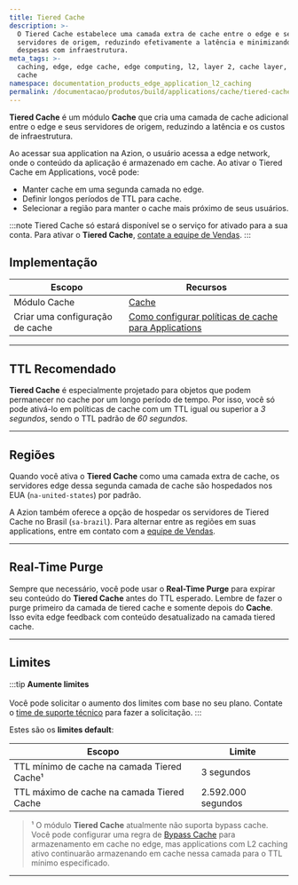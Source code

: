 ```yaml
---
title: Tiered Cache
description: >-
  O Tiered Cache estabelece uma camada extra de cache entre o edge e seus
  servidores de origem, reduzindo efetivamente a latência e minimizando as
  despesas com infraestrutura.
meta_tags: >-
  caching, edge, edge cache, edge computing, l2, layer 2, cache layer, purge
  cache
namespace: documentation_products_edge_application_l2_caching
permalink: /documentacao/produtos/build/applications/cache/tiered-cache/
---
```


**Tiered Cache** é um módulo **Cache** que cria uma camada de cache adicional entre o edge e seus servidores de origem, reduzindo a latência e os custos de infraestrutura.

Ao acessar sua application na Azion, o usuário acessa a edge network, onde o conteúdo da aplicação é armazenado em cache. Ao ativar o Tiered Cache em Applications, você pode:

- Manter cache em uma segunda camada no edge.
- Definir longos períodos de TTL para cache.
- Selecionar a região para manter o cache mais próximo de seus usuários.

:::note
Tiered Cache só estará disponível se o serviço for ativado para a sua conta. Para ativar o **Tiered Cache**, [contate a equipe de Vendas](https://www.azion.com/en/contact-sales/).
:::

## Implementação

| Escopo | Recursos |
| --- | --- |
| Módulo Cache | [Cache](/pt-br/documentacao/produtos/build/applications/cache/) |
| Criar uma configuração de cache | [Como configurar políticas de cache para Applications](/pt-br/documentacao/produtos/guias/cache-settings/) |

---

## TTL Recomendado

**Tiered ⁠Cache** é especialmente projetado para objetos que podem permanecer no cache por um longo período de tempo. Por isso, você só pode ativá-lo em políticas de cache com um TTL igual ou superior a *3 segundos*, sendo o TTL padrão de *60 segundos*.

<LinkButton link="/pt-br/documentacao/produtos/build/applications/cache-settings/#browser-cache-settings" label="Saiba mais sobre expiration settings" />

---

## Regiões

Quando você ativa o **Tiered Cache** como uma camada extra de cache, os servidores edge dessa segunda camada de cache são hospedados nos EUA (`na-united-states`) por padrão. 

A Azion também oferece a opção de hospedar os servidores de Tiered Cache no Brasil (`sa-brazil`). Para alternar entre as regiões em suas applications, entre em contato com a [equipe de Vendas](https://www.azion.com/pt-br/contate-vendas/).

---

## Real-Time Purge

Sempre que necessário, você pode usar o **Real-Time Purge** para expirar seu conteúdo do **Tiered Cache** antes do TTL esperado. Lembre de fazer o purge primeiro da camada de tiered cache e somente depois do **Cache**. Isso evita edge feedback com conteúdo desatualizado na camada tiered cache.

<LinkButton link="/pt-br/documentacao/produtos/build/applications/real-time-purge/" label="Saiba mais sobre Real-Time Purge" />

---

## Limites

:::tip
**Aumente limites** <br></br>
Você pode solicitar o aumento dos limites com base no seu plano. Contate o [time de suporte técnico](/pt-br/documentacao/servicos/suporte/) para fazer a solicitação.
:::

Estes são os **limites default**:

| Escopo | Limite |
| --- | --- |
| TTL mínimo de cache na camada Tiered Cache¹ | 3 segundos |
| TTL máximo de cache na camada Tiered Cache | 2.592.000 segundos |

> ¹ O módulo **Tiered Cache** atualmente não suporta bypass cache. Você pode configurar uma regra de [Bypass Cache](/pt-br/documentacao/produtos/build/applications/rules-engine/#bypass-cache) para armazenamento em cache no edge, mas applications com L2 caching ativo continuarão armazenando em cache nessa camada para o TTL mínimo especificado.

---

